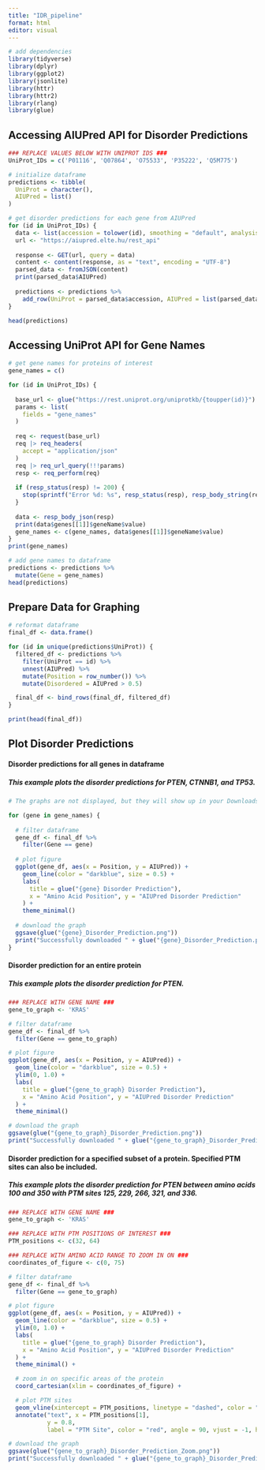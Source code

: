 ```yaml
---
title: "IDR_pipeline"
format: html
editor: visual
---
```


```r
# add dependencies
library(tidyverse)
library(dplyr)
library(ggplot2)
library(jsonlite)
library(httr)
library(httr2)
library(rlang)
library(glue)
```

## Accessing AIUPred API for Disorder Predictions

```r
### REPLACE VALUES BELOW WITH UNIPROT IDS ###
UniProt_IDs = c('P01116', 'Q07864', 'O75533', 'P35222', 'Q5M775') 
```

```r
# initialize dataframe
predictions <- tibble(
  UniProt = character(),
  AIUPred = list()
)

# get disorder predictions for each gene from AIUPred
for (id in UniProt_IDs) {
  data <- list(accession = tolower(id), smoothing = "default", analysis_type = "binding")
  url <- "https://aiupred.elte.hu/rest_api"
  
  response <- GET(url, query = data)
  content <- content(response, as = "text", encoding = "UTF-8")
  parsed_data <- fromJSON(content)
  print(parsed_data$AIUPred)
  
  predictions <- predictions %>%
    add_row(UniProt = parsed_data$accession, AIUPred = list(parsed_data$AIUPred))
}

head(predictions)
```

## Accessing UniProt API for Gene Names

```r
# get gene names for proteins of interest
gene_names = c()

for (id in UniProt_IDs) {
  
  base_url <- glue("https://rest.uniprot.org/uniprotkb/{toupper(id)}")
  params <- list(
    fields = "gene_names"
  )
  
  req <- request(base_url)
  req |> req_headers(
    accept = "application/json"
  )
  req |> req_url_query(!!!params)
  resp <- req_perform(req)
  
  if (resp_status(resp) != 200) {
    stop(sprintf("Error %d: %s", resp_status(resp), resp_body_string(resp)))
  }
  
  data <- resp_body_json(resp)
  print(data$genes[[1]]$geneName$value)
  gene_names <- c(gene_names, data$genes[[1]]$geneName$value)
}
print(gene_names)
```

```r
# add gene names to dataframe
predictions <- predictions %>%
  mutate(Gene = gene_names)
head(predictions)
```

## Prepare Data for Graphing

```r
# reformat dataframe
final_df <- data.frame()

for (id in unique(predictions$UniProt)) {  
  filtered_df <- predictions %>%
    filter(UniProt == id) %>%
    unnest(AIUPred) %>%
    mutate(Position = row_number()) %>%
    mutate(Disordered = AIUPred > 0.5)

  final_df <- bind_rows(final_df, filtered_df)
}

print(head(final_df))
```

## Plot Disorder Predictions

#### Disorder predictions for all genes in dataframe

##### This example plots the disorder predictions for PTEN, CTNNB1, and TP53.

```r

# The graphs are not displayed, but they will show up in your Downloads

for (gene in gene_names) {
  
  # filter dataframe
  gene_df <- final_df %>%
    filter(Gene == gene)
  
  # plot figure
  ggplot(gene_df, aes(x = Position, y = AIUPred)) +
    geom_line(color = "darkblue", size = 0.5) +
    labs(
      title = glue("{gene} Disorder Prediction"),
      x = "Amino Acid Position", y = "AIUPred Disorder Prediction"
    ) +
    theme_minimal()
  
  # download the graph
  ggsave(glue("{gene}_Disorder_Prediction.png"))
  print("Successfully downloaded " + glue("{gene}_Disorder_Prediction.png"))
}
```

#### Disorder prediction for an entire protein

##### This example plots the disorder prediction for PTEN.

```r
### REPLACE WITH GENE NAME ###
gene_to_graph <- 'KRAS'

# filter dataframe
gene_df <- final_df %>%
  filter(Gene == gene_to_graph)

# plot figure
ggplot(gene_df, aes(x = Position, y = AIUPred)) +
  geom_line(color = "darkblue", size = 0.5) +
  ylim(0, 1.0) +
  labs(
    title = glue("{gene_to_graph} Disorder Prediction"),
    x = "Amino Acid Position", y = "AIUPred Disorder Prediction"
  ) +
  theme_minimal()

# download the graph
ggsave(glue("{gene_to_graph}_Disorder_Prediction.png"))
print("Successfully downloaded " + glue("{gene_to_graph}_Disorder_Prediction.png"))
```

#### Disorder prediction for a specified subset of a protein. Specified PTM sites can also be included.

##### This example plots the disorder prediction for PTEN between amino acids 100 and 350 with PTM sites 125, 229, 266, 321, and 336.

```r
### REPLACE WITH GENE NAME ###
gene_to_graph <- 'KRAS'

### REPLACE WITH PTM POSITIONS OF INTEREST ###
PTM_positions <- c(32, 64)

### REPLACE WITH AMINO ACID RANGE TO ZOOM IN ON ###
coordinates_of_figure <- c(0, 75)

# filter dataframe
gene_df <- final_df %>%
  filter(Gene == gene_to_graph)

# plot figure
ggplot(gene_df, aes(x = Position, y = AIUPred)) +
  geom_line(color = "darkblue", size = 0.5) +
  ylim(0, 1.0) +
  labs(
    title = glue("{gene_to_graph} Disorder Prediction"),
    x = "Amino Acid Position", y = "AIUPred Disorder Prediction"
  ) +
  theme_minimal() +

  # zoom in on specific areas of the protein
  coord_cartesian(xlim = coordinates_of_figure) +

  # plot PTM sites
  geom_vline(xintercept = PTM_positions, linetype = "dashed", color = "red", size = 0.5) +
  annotate("text", x = PTM_positions[1],
           y = 0.8,
           label = "PTM Site", color = "red", angle = 90, vjust = -1, hjust = 1, size = 3)

# download the graph
ggsave(glue("{gene_to_graph}_Disorder_Prediction_Zoom.png"))
print("Successfully downloaded " + glue("{gene_to_graph}_Disorder_Prediction_Zoom.png"))
```
